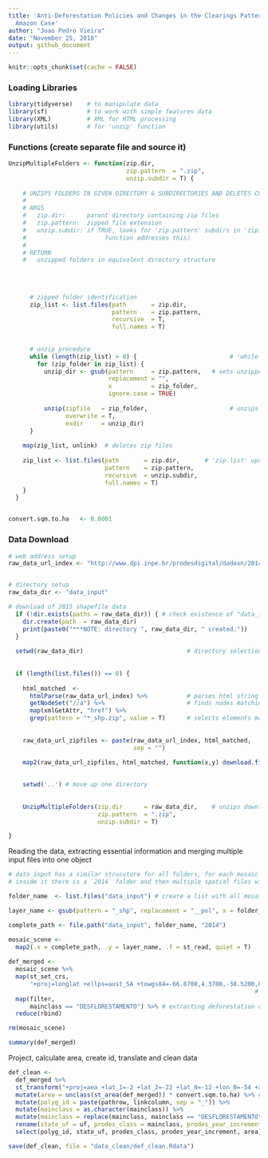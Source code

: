 ```yaml
---
title: 'Anti-Deforestation Policies and Changes in the Clearings Pattern: Brazilian
  Amazon Case'
author: "Joao Pedro Vieira"
date: "November 25, 2018"
output: github_document
---
```


```r
knitr::opts_chunk$set(cache = FALSE)
```


### Loading Libraries
```r
library(tidyverse)    # to manipulate data 
library(sf)           # to work with simple features data
library(XML)          # XML for HTML processing
library(utils)        # for 'unzip' function

``` 

### Functions (create separate file and source it)

```r
UnzipMultipleFolders <- function(zip.dir,
                                 zip.pattern  = ".zip",
                                 unzip.subdir = T) {
  
    # UNZIPS FOLDERS IN GIVEN DIRECTORY & SUBDIRECTORIES AND DELETES COMPRESSED FOLDERS
    #
    # ARGS
    #   zip.dir:      parent directory containing zip files
    #   zip.pattern:  zipped file extension
    #   unzip.subdir: if TRUE, looks for 'zip.pattern' subdirs in 'zip.dir' (but does not find nested compressed dirs - 'while' loop in >
    #                      function addresses this)
    #
    # RETURN
    #   unzipped folders in equivalent directory structure
  
  
  
  
      # zipped folder identification 
      zip_list <- list.files(path       = zip.dir,
                             pattern    = zip.pattern,
                             recursive  = T,
                             full.names = T)
    
    
      # unzip procedure
      while (length(zip_list) > 0) {                          # 'while' to enable recursive unzip
        for (zip_folder in zip_list) {
          unzip_dir <- gsub(pattern     = zip.pattern,   # sets unzipped dir structure to mirror original zipped dir structure
                            replacement = "",
                            x           = zip_folder,
                            ignore.case = TRUE)
    
          unzip(zipfile   = zip_folder,                       # unzips folders
                overwrite = T,
                exdir     = unzip_dir)
      }
  
    map(zip_list, unlink)  # deletes zip files
  
    zip_list <- list.files(path       = zip.dir,       # 'zip.list' updated to check existence of remaining zip dirs in recently unzipped dirs
                           pattern    = zip.pattern,
                           recursive  = unzip.subdir,
                           full.names = T)
    }
  }


convert.sqm.to.ha   <- 0.0001

```



### Data Download

```r
# web address setup
raw_data_url_index <- "http://www.dpi.inpe.br/prodesdigital/dadosn/2014/"


# directory setup
raw_data_dir <- "data_input" 

# download of 2015 shapefile data
  if (!dir.exists(paths = raw_data_dir)) { # check existence of "data_input" folder
    dir.create(path  = raw_data_dir)
    print(paste0("***NOTE: directory ", raw_data_dir, " created."))
  }
  
  setwd(raw_data_dir)                             # directory selection
  
  
  if (length(list.files()) == 0) {
  
    html_matched  <- 
      htmlParse(raw_data_url_index) %>%           # parses html string (splits into components)
      getNodeSet("//a") %>%                       # finds nodes matching criterion "//a"
      map(xmlGetAttr, "href") %>% 
      grep(pattern = "*_shp.zip", value = T)      # selects elements matching "*_shp.zip" (returns landsat mosaic scenes)
  
    
    raw_data_url_zipfiles <- paste(raw_data_url_index, html_matched,
                                   sep = "")
    
    map2(raw_data_url_zipfiles, html_matched, function(x,y) download.file(x,y))  # name determined in 'html_matched'
    

    setwd('..') # move up one directory 
  
    
    UnzipMultipleFolders(zip.dir      = raw_data_dir,    # unzips downloaded data and deletes original compressed files
                         zip.pattern  = ".zip",
                         unzip.subdir = T)

}


```

Reading the data, extracting essential information and merging multiple input files into one object
```r
# data_input has a similar strucuture for all folders, for each mosaic scene there is a "PDigital2014_d{5}_shp" folder, >
# inside it there is a `2014` folder and then multiple spatial files with the same "PDigital2014_d{5}_pol" layer name pattern

folder_name  <- list.files("data_input") # create a list with all mosaic scene folders

layer_name <- gsub(pattern = "_shp", replacement = "__pol", x = folder_name) # layer name is very similar to the folder name

complete_path <- file.path("data_input", folder_name, "2014")

mosaic_scene <- 
  map2(.x = complete_path, .y = layer_name, .f = st_read, quiet = T) 
  
def_merged <-
  mosaic_scene %>% 
  map(st_set_crs, 
      "+proj=longlat +ellps=aust_SA +towgs84=-66.8700,4.3700,-38.5200,0.0,0.0,0.0,0.0 +no_defs") %>%  # some scenes are missing the proj4string, >
                                                                     # so we set it based on documentation and existing proj4string "SAD69longlat_pre96BR"
  map(filter, 
      mainclass == "DESFLORESTAMENTO") %>% # extracting deforestation data
  reduce(rbind)

rm(mosaic_scene)

summary(def_merged)
```

Project, calculate area, create id, translate and clean data
```r
def_clean <-
  def_merged %>% 
  st_transform("+proj=aea +lat_1=-2 +lat_2=-22 +lat_0=-12 +lon_0=-54 +x_0=0 +y_0=0 +ellps=GRS80 +units=m +no_defs") %>%  # projecting to "SIRGAS2000albers"
  mutate(area = unclass(st_area(def_merged)) * convert.sqm.to.ha) %>% # create area column and convert it to hectars
  mutate(polyg_id = paste(pathrow, linkcolumn, sep = "_")) %>%
  mutate(mainclass = as.character(mainclass)) %>% 
  mutate(mainclass = replace(mainclass, mainclass == "DESFLORESTAMENTO", "DEFORESTATION")) %>% 
  rename(state_uf = uf, prodes_class = mainclass, prodes_year_increment = ano) %>% 
  select(polyg_id, state_uf, prodes_class, prodes_year_increment, area)

save(def_clean, file = "data_clean/def_clean.Rdata")  
```





